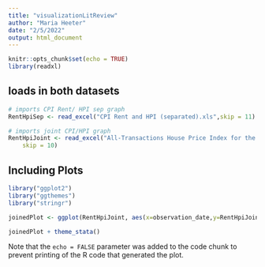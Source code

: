 ```yaml
---
title: "visualizationLitReview"
author: "Maria Heeter"
date: "2/5/2022"
output: html_document
---
```


```r
knitr::opts_chunk$set(echo = TRUE)
library(readxl)
```

## loads in both datasets 

```r
# imports CPI Rent/ HPI sep graph 
RentHpiSep <- read_excel("CPI Rent and HPI (separated).xls",skip = 11)

# imports joint CPI/HPI graph 
RentHpiJoint <- read_excel("All-Transactions House Price Index for the United States:Consumer Price Index for All Urban Consumers- Rent of Primary Residence in U.S. City Average.xls", 
    skip = 10)

```

## Including Plots

``` r
library("ggplot2")
library("ggthemes")
library("stringr")

joinedPlot <- ggplot(RentHpiJoint, aes(x=observation_date,y=RentHpiJoint$USSTHPI_CUUR0000SEHA )) + geom_line() + labs(title = str_wrap("All-Transactions House Price Index for the United States/Consumer Price Index for All Urban Consumers: Rent of Primary Residence in U.S. City Average", 60)) + ylab("Index 1980:Q1=100/Index 1982-1984=100") + xlab("Date of Observation")

joinedPlot + theme_stata()
```

Note that the `echo = FALSE` parameter was added to the code chunk to prevent printing of the R code that generated the plot.
